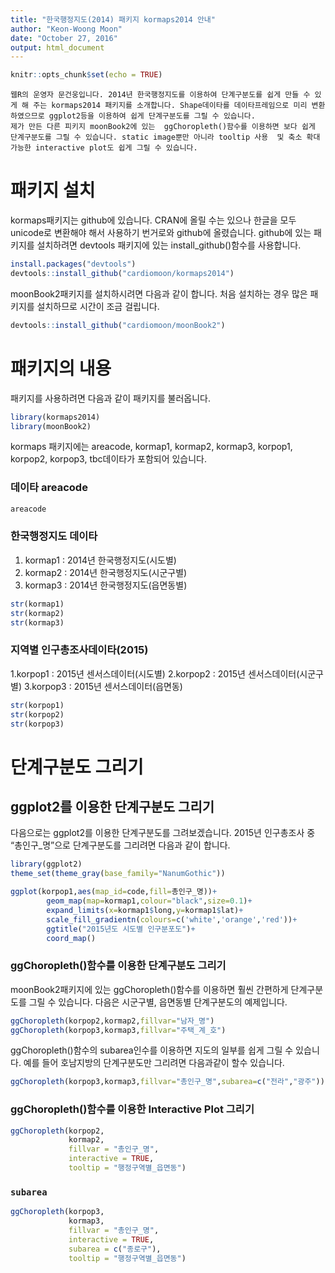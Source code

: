 ```yaml
---
title: "한국행정지도(2014) 패키지 kormaps2014 안내"
author: "Keon-Woong Moon"
date: "October 27, 2016"
output: html_document
---
```


```r
knitr::opts_chunk$set(echo = TRUE)
```


```
웹R의 운영자 문건웅입니다. 2014년 한국행정지도를 이용하여 단계구분도를 쉽게 만들 수 있게 해 주는 kormaps2014 패키지를 소개합니다. Shape데이타를 데이타프레임으로 미리 변환하였으므로 ggplot2등을 이용하여 쉽게 단계구분도를 그릴 수 있습니다.
제가 만든 다른 피키지 moonBook2에 있는  ggChoropleth()함수를 이용하면 보다 쉽게 단계구분도를 그릴 수 있습니다. static image뿐만 아니라 tooltip 사용  및 축소 확대 가능한 interactive plot도 쉽게 그릴 수 있습니다.
```

# 패키지 설치

kormaps패키지는 github에 있습니다. CRAN에 올릴 수는 있으나 한글을 모두 unicode로 변환해야 해서 사용하기 번거로와 github에 올렸습니다. github에 있는 패키지를 설치하려면 devtools 패키지에 있는 install_github()함수를 사용합니다. 

```r
install.packages("devtools")
devtools::install_github("cardiomoon/kormaps2014")
```

moonBook2패키지를 설치하시려면 다음과 같이 합니다. 처음 설치하는 경우 많은 패키지를 설치하므로 시간이 조금 걸립니다.

```r
devtools::install_github("cardiomoon/moonBook2")
```


# 패키지의 내용


패키지를 사용하려면 다음과 같이 패키지를 불러옵니다.

```r
library(kormaps2014)
library(moonBook2)
```

kormaps 패키지에는 areacode, kormap1, kormap2, kormap3, korpop1, korpop2, korpop3, tbc데이타가 포함되어 있습니다.

### 데이타 areacode

```r
areacode
```

###  한국행정지도 데이타

1. kormap1 : 2014년 한국행정지도(시도별)
2. kormap2 : 2014년 한국행정지도(시군구별)
3. kormap3 : 2014년 한국행정지도(읍면동별)

```r
str(kormap1)
str(kormap2)
str(kormap3)
```


### 지역별 인구총조사데이타(2015)

1.korpop1 : 2015년 센서스데이터(시도별)
2.korpop2 : 2015년 센서스데이터(시군구별)
3.korpop3 : 2015년 센서스데이터(읍면동)

```r
str(korpop1)
str(korpop2)
str(korpop3)
```


# 단계구분도 그리기

## ggplot2를 이용한 단계구분도 그리기

다음으로는 ggplot2를 이용한 단계구분도를 그려보겠습니다. 2015년 인구총조사 중 "총인구_명"으로 단계구분도를 그리려면 다음과 같이 합니다.

```r
library(ggplot2)
theme_set(theme_gray(base_family="NanumGothic"))

ggplot(korpop1,aes(map_id=code,fill=총인구_명))+
        geom_map(map=kormap1,colour="black",size=0.1)+
        expand_limits(x=kormap1$long,y=kormap1$lat)+
        scale_fill_gradientn(colours=c('white','orange','red'))+
        ggtitle("2015년도 시도별 인구분포도")+
        coord_map()
```


### ggChoropleth()함수를 이용한 단계구분도 그리기 

moonBook2패키지에 있는 ggChoropleth()함수를 이용하면 훨씬 간편하게 단계구분도를 그릴 수 있습니다. 다음은 시군구별, 읍면동별 단계구분도의 예제입니다. 
```r
ggChoropleth(korpop2,kormap2,fillvar="남자_명")
ggChoropleth(korpop3,kormap3,fillvar="주택_계_호")
```

ggChoropleth()함수의 subarea인수를 이용하면 지도의 일부를 쉽게 그릴 수 있습니다. 예를 들어 호남지방의 단계구분도만 그리려면 다음과같이 할수 있습니다. 
```r
ggChoropleth(korpop3,kormap3,fillvar="총인구_명",subarea=c("전라","광주"))
```

### ggChoropleth()함수를 이용한 Interactive Plot 그리기 

```r
ggChoropleth(korpop2, 
             kormap2, 
             fillvar = "총인구_명", 
             interactive = TRUE, 
             tooltip = "행정구역별_읍면동")
```

### `subarea`

```r
ggChoropleth(korpop3, 
             kormap3, 
             fillvar = "총인구_명", 
             interactive = TRUE, 
             subarea = c("종로구"),
             tooltip = "행정구역별_읍면동")
```

